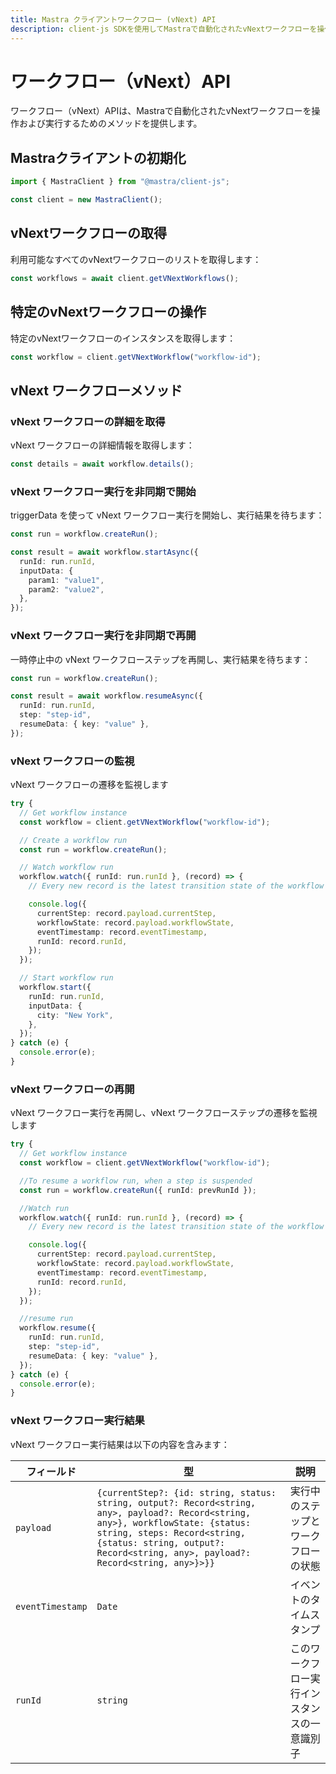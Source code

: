 ```yaml
---
title: Mastra クライアントワークフロー (vNext) API
description: client-js SDKを使用してMastraで自動化されたvNextワークフローを操作および実行する方法を学びます。
---
```


# ワークフロー（vNext）API

ワークフロー（vNext）APIは、Mastraで自動化されたvNextワークフローを操作および実行するためのメソッドを提供します。

## Mastraクライアントの初期化

```typescript
import { MastraClient } from "@mastra/client-js";

const client = new MastraClient();
```

## vNextワークフローの取得

利用可能なすべてのvNextワークフローのリストを取得します：

```typescript
const workflows = await client.getVNextWorkflows();
```

## 特定のvNextワークフローの操作

特定のvNextワークフローのインスタンスを取得します：

```typescript
const workflow = client.getVNextWorkflow("workflow-id");
```

## vNext ワークフローメソッド

### vNext ワークフローの詳細を取得

vNext ワークフローの詳細情報を取得します：

```typescript
const details = await workflow.details();
```

### vNext ワークフロー実行を非同期で開始

triggerData を使って vNext ワークフロー実行を開始し、実行結果を待ちます：

```typescript
const run = workflow.createRun();

const result = await workflow.startAsync({
  runId: run.runId,
  inputData: {
    param1: "value1",
    param2: "value2",
  },
});
```

### vNext ワークフロー実行を非同期で再開

一時停止中の vNext ワークフローステップを再開し、実行結果を待ちます：

```typescript
const run = workflow.createRun();

const result = await workflow.resumeAsync({
  runId: run.runId,
  step: "step-id",
  resumeData: { key: "value" },
});
```

### vNext ワークフローの監視

vNext ワークフローの遷移を監視します

```typescript
try {
  // Get workflow instance
  const workflow = client.getVNextWorkflow("workflow-id");

  // Create a workflow run
  const run = workflow.createRun();

  // Watch workflow run
  workflow.watch({ runId: run.runId }, (record) => {
    // Every new record is the latest transition state of the workflow run

    console.log({
      currentStep: record.payload.currentStep,
      workflowState: record.payload.workflowState,
      eventTimestamp: record.eventTimestamp,
      runId: record.runId,
    });
  });

  // Start workflow run
  workflow.start({
    runId: run.runId,
    inputData: {
      city: "New York",
    },
  });
} catch (e) {
  console.error(e);
}
```

### vNext ワークフローの再開

vNext ワークフロー実行を再開し、vNext ワークフローステップの遷移を監視します

```typescript
try {
  // Get workflow instance
  const workflow = client.getVNextWorkflow("workflow-id");

  //To resume a workflow run, when a step is suspended
  const run = workflow.createRun({ runId: prevRunId });

  //Watch run
  workflow.watch({ runId: run.runId }, (record) => {
    // Every new record is the latest transition state of the workflow run

    console.log({
      currentStep: record.payload.currentStep,
      workflowState: record.payload.workflowState,
      eventTimestamp: record.eventTimestamp,
      runId: record.runId,
    });
  });

  //resume run
  workflow.resume({
    runId: run.runId,
    step: "step-id",
    resumeData: { key: "value" },
  });
} catch (e) {
  console.error(e);
}
```

### vNext ワークフロー実行結果

vNext ワークフロー実行結果は以下の内容を含みます：

| フィールド         | 型                                                                                                                                                                                                                                               | 説明                                             |
| ------------------ | -------------------------------------------------------------------------------------------------------------------------------------------------------------------------------------------------------------------------------------------------- | ------------------------------------------------ |
| `payload`          | `{currentStep?: {id: string, status: string, output?: Record<string, any>, payload?: Record<string, any>}, workflowState: {status: string, steps: Record<string, {status: string, output?: Record<string, any>, payload?: Record<string, any>}>}}` | 実行中のステップとワークフローの状態             |
| `eventTimestamp`   | `Date`                                                                                                                                                                                                                                             | イベントのタイムスタンプ                         |
| `runId`            | `string`                                                                                                                                                                                                                                           | このワークフロー実行インスタンスの一意識別子     |
